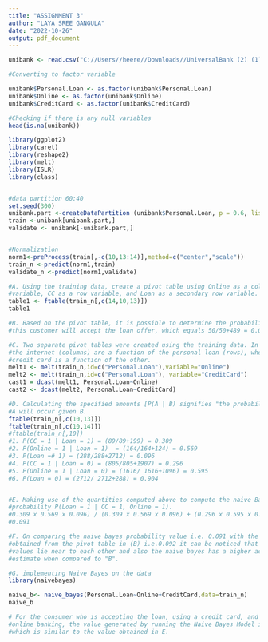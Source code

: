 ---
title: "ASSIGNMENT 3"
author: "LAYA SREE GANGULA"
date: "2022-10-26"
output: pdf_document
---

```{R}
unibank <- read.csv("C://Users//heere//Downloads//UniversalBank (2) (1).csv")

#Converting to factor variable

unibank$Personal.Loan <- as.factor(unibank$Personal.Loan)
unibank$Online <- as.factor(unibank$Online)
unibank$CreditCard <- as.factor(unibank$CreditCard)

#Checking if there is any null variables
head(is.na(unibank))

library(ggplot2)
library(caret)
library(reshape2)
library(melt)
library(ISLR)
library(class)


#data partition 60:40
set.seed(300)
unibank.part <-createDataPartition (unibank$Personal.Loan, p = 0.6, list = F)
train <-unibank[unibank.part,]
validate <- unibank[-unibank.part,]


#Normalization
norm1<-preProcess(train[,-c(10,13:14)],method=c("center","scale"))
train_n <-predict(norm1,train)
validate_n <-predict(norm1,validate)

#A. Using the training data, create a pivot table using Online as a column 
#variable, CC as a row variable, and Loan as a secondary row variable.
table1 <- ftable(train_n[,c(14,10,13)])
table1

#B. Based on the pivot table, it is possible to determine the probability that 
#this customer will accept the loan offer, which equals 50/50+489 = 0.092.

#C. Two separate pivot tables were created using the training data. In one, 
#the internet (columns) are a function of the personal loan (rows), whereas the 
#credit card is a function of the other.
melt1 <- melt(train_n,id=c("Personal.Loan"),variable="Online")
melt2 <- melt(train_n,id=c("Personal.Loan"), variable="CreditCard")
cast1 = dcast(melt1, Personal.Loan~Online)
cast2 <- dcast(melt2, Personal.Loan~CreditCard)

#D. Calculating the specified amounts [P(A | B) signifies "the probability that 
#A will occur given B.
ftable(train_n[,c(10,13)])
ftable(train_n[,c(10,14)])
#ftable(train_n[,10])
#1. P(CC = 1 | Loan = 1) = (89/89+199) = 0.309
#2. P(Online = 1 | Loan = 1)  = (164/164+124) = 0.569
#3. P(Loan =# 1) = (288/288+2712) = 0.096
#4. P(CC = 1 | Loan = 0) = (805/805+1907) = 0.296
#5. P(Online = 1 | Loan = 0) = (1616/ 1616+1096) = 0.595
#6. P(Loan = 0) = (2712/ 2712+288) = 0.904


#E. Making use of the quantities computed above to compute the naive Bayes 
#probability P(Loan = 1 | CC = 1, Online = 1).
#0.309 x 0.569 x 0.096) / (0.309 x 0.569 x 0.096) + (0.296 x 0.595 x 0.904) = 
#0.091

#F. On comparing the naive bayes probability value i.e. 0.091 with the one 
#obtained from the pivot table in (B) i.e.0.092 it can be noticed that both the 
#values lie near to each other and also the naive bayes has a higher accurate 
#estimate when compared to "B".

#G. implementing Naive Bayes on the data
library(naivebayes)

naive_b<- naive_bayes(Personal.Loan~Online+CreditCard,data=train_n)
naive_b

# For the consumer who is accepting the loan, using a credit card, and using 
#online banking, the value generated by running the Naive Bayes Model is 0.096, 
#which is similar to the value obtained in E.


```

